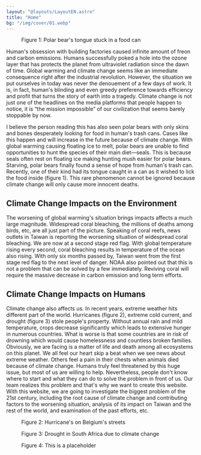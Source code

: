 ```yaml
---
layout: "@layouts/LayoutEN.astro"
title: "Home"
bg: "/img/cover/01.webp"
---
```



<Figure mode="float-right" classList="!mt-0" img={import("../assets/img/index/C46E74EC-0659-4213-A7C6-A7CBADC739EC.jpeg")}>Figure 1: Polar bear's tongue stuck in a food can</Figure>

Human's obsession with building factories caused infinite amount of freon and carbon emissions. Humans successfully poked a hole into the ozone layer that has protects the planet from ultraviolet radiation since the dawn of time. Global warming and climate change seems like an immediate consequence right after the industrial revolution. However, the situation we put ourselves in today was never the denouement of a few days of work. It is, in fact, human's blinding and even greedy preference towards efficiency and profit that turns the story of earth into a tragedy. Climate change is not just one of the headlines on the media platforms that people  happen to notice, it is “the mission impossible” of our civilization that seems barely stoppable by now.

I believe the person reading this has also seen polar bears with only skins and bones desperately looking for food in human's trash cans. Cases like this happen and will increase in the future because of climate change. With global warming causing floating ice to melt, polar bears are unable to find opportunities to hunt the species of their main diet—seals. This is because seals often rest on floating ice making hunting mush easier for polar bears. Starving, polar bears finally found a sense of hope from human's trash can. Recently, one of their kind had its tongue caught in a can as it wished to lick the food inside (figure 1). This rare phenomenon cannot be ignored because climate change will only cause more innocent deaths.

## Climate Change Impacts on the Environment

The worsening of global warming's situation brings impacts affects a much large magnitude. Widespread coral bleaching, the millions of deaths among birds, etc, are all just part of the picture. Speaking of coral reefs, news outlets in Taiwan is reporting the worsening situation of widespread coral bleaching. We are now at a second stage red flag. With global temperature rising every second, coral bleaching results in temperature of the ocean also rising. With only six months passed by, Taiwan went from the first stage red flag to the next level of danger. NOAA also pointed out that this is not a problem that can be solved by a few immediately. Reviving coral will require the massive decrease in carbon emission and long term efforts.

## Climate Change Impacts on Humans

Climate change also affects us. In recent years, extreme weather hits different part of the world. Hurricanes (figure 2), extreme cold current, and drought (figure 3) stole people's property. Without annual rain and mild temperature, crops decrease significantly which leads to extensive hunger in numerous countries. What is worse is that some countries are in risk of drowning which would cause homelessness and countless broken families. Obviously, we are facing is a matter of life and death among all ecosystems on this planet. We all feel our heart skip a beat when we see news about extreme weather. Others feel a pain in their chests when animals died because of climate change. Humans truly feel threatened by this huge issue, but most of us are willing to help. Nevertheless, people don't know where to start and what they can do to solve the problem in front of us. Our team realizes this problem and that's why we want to create this website. With this website, we are going to investigate the biggest problem of the 21st century, including the root cause of climate change and contributing factors to the worsening situation, analysis of its impact on Taiwan and the rest of the world, and examination of the past efforts, etc.

<Row>
    <Figure mode="in:row" img={import("../assets/img/index/Untitled.png")}>Figure 2: Hurricane's on Belgium's streets</Figure>
    <Figure mode="in:row" img={import("../assets/img/index/Untitled 1.png")}>Figure 3: Drought in South Africa due to climate change</Figure>
    <Figure mode="in:row" img="https://via.placeholder.com/600x420">Figure 4: This is a placeholder</Figure>
</Row>